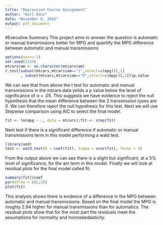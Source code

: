 ```yaml
---
title: "Regression Course Assignment"
author: "Karl Konz"
date: "November 6, 2016"
output: pdf_document
---
```


#Executive Summary
This project aims to answer the question is automatic or manual transmissions better for MPG and quantify the MPG difference between automatic and manual transmissions

```r
options(warn=-1)
set.seed(1234)
mtcars$am <- as.character(mtcars$am)
t.test(subset(mtcars,mtcars$am=="1",select=c(mpg))[,1]
       , subset(mtcars,mtcars$am=="0",select=c(mpg))[,1])$p.value
```

We can see that from above the t test for automatic and manual transmissions in the mtcars data yeilds a p value below  the level of significance of $\alpha$ = .05. This suggests we have evidence to reject the null hypothesis that the mean difference between the 2 transmission types are 0. We can therefore reject the null hypothesis for this test. 
Next we will use Stepwise comparison using AIC to select the final model.

```r
fit <- lm(mpg ~ ., data = mtcars);fit <- step(fit)
```

Next test if there is a significant difference if automatic or manual transmissions term in this model performing a wald test.

```r
library(aod)
test <- wald.test(b = coef(fit), Sigma = vcov(fit), Terms = 4)
```

From the output above we can see there is a slight but significant, at a 5% level of significance, for the am term in this model.
Finally we will look at residual plots for the final model called fit.
```r
summary(fit)$coef
par(mfrow = c(2,2))
plot(fit)

```

This analysis shows there is evidence of a difference in the MPG between automatic and manual transmissions. Based on the final model the MPG is roughly 2.94 higher for manual transmissions than for automatics. The residual plots show that for the most part the residuals meet the assumptions for normality and homoskedasticity.

